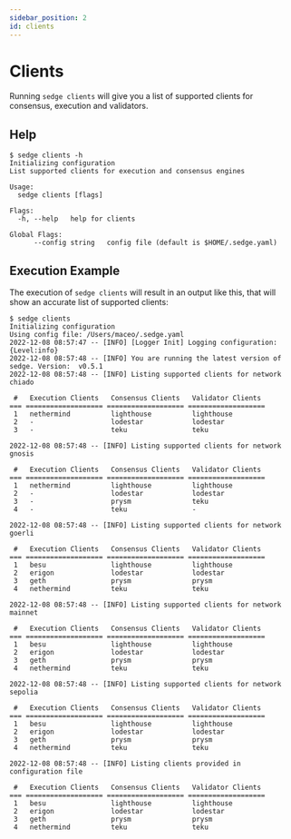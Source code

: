 ```yaml
---
sidebar_position: 2
id: clients
---
```


# Clients

Running `sedge clients` will give you a list of supported clients for consensus, execution and validators.

## Help

```
$ sedge clients -h
Initializing configuration
List supported clients for execution and consensus engines

Usage:
  sedge clients [flags]

Flags:
  -h, --help   help for clients

Global Flags:
      --config string   config file (default is $HOME/.sedge.yaml)
```

## Execution Example

The execution of `sedge clients` will result in an output like this, that will show an accurate list of supported clients:

```
$ sedge clients
Initializing configuration
Using config file: /Users/maceo/.sedge.yaml
2022-12-08 08:57:47 -- [INFO] [Logger Init] Logging configuration: {Level:info}
2022-12-08 08:57:48 -- [INFO] You are running the latest version of sedge. Version:  v0.5.1
2022-12-08 08:57:48 -- [INFO] Listing supported clients for network chiado

 #   Execution Clients   Consensus Clients   Validator Clients
=== =================== =================== ===================
 1   nethermind          lighthouse          lighthouse
 2   -                   lodestar            lodestar
 3   -                   teku                teku

2022-12-08 08:57:48 -- [INFO] Listing supported clients for network gnosis

 #   Execution Clients   Consensus Clients   Validator Clients
=== =================== =================== ===================
 1   nethermind          lighthouse          lighthouse
 2   -                   lodestar            lodestar
 3   -                   prysm               teku
 4   -                   teku                -

2022-12-08 08:57:48 -- [INFO] Listing supported clients for network goerli

 #   Execution Clients   Consensus Clients   Validator Clients
=== =================== =================== ===================
 1   besu                lighthouse          lighthouse
 2   erigon              lodestar            lodestar
 3   geth                prysm               prysm
 4   nethermind          teku                teku

2022-12-08 08:57:48 -- [INFO] Listing supported clients for network mainnet

 #   Execution Clients   Consensus Clients   Validator Clients
=== =================== =================== ===================
 1   besu                lighthouse          lighthouse
 2   erigon              lodestar            lodestar
 3   geth                prysm               prysm
 4   nethermind          teku                teku

2022-12-08 08:57:48 -- [INFO] Listing supported clients for network sepolia

 #   Execution Clients   Consensus Clients   Validator Clients
=== =================== =================== ===================
 1   besu                lighthouse          lighthouse
 2   erigon              lodestar            lodestar
 3   geth                prysm               prysm
 4   nethermind          teku                teku

2022-12-08 08:57:48 -- [INFO] Listing clients provided in configuration file

 #   Execution Clients   Consensus Clients   Validator Clients
=== =================== =================== ===================
 1   besu                lighthouse          lighthouse
 2   erigon              lodestar            lodestar
 3   geth                prysm               prysm
 4   nethermind          teku                teku

```